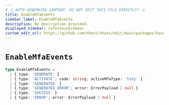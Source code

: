 ```yaml
---
# ⚠️ AUTO-GENERATED CONTENT. DO NOT EDIT THIS FILE DIRECTLY! ⚠️
title: EnableMfaEvents
sidebar_label: EnableMfaEvents
description: No description provided.
displayed_sidebar: referenceSidebar
custom_edit_url: https://github.com/nhost/nhost/edit/main/packages/hasura-auth-js/src/machines/enable-mfa.ts#L13
---
```


# `EnableMfaEvents`

```ts
type EnableMfaEvents =
  | { type: 'GENERATE' }
  | { type: 'ACTIVATE'; code: string; activeMfaType: 'totp' }
  | { type: 'GENERATED' }
  | { type: 'GENERATED_ERROR'; error: ErrorPayload | null }
  | { type: 'SUCCESS' }
  | { type: 'ERROR'; error: ErrorPayload | null }
```
